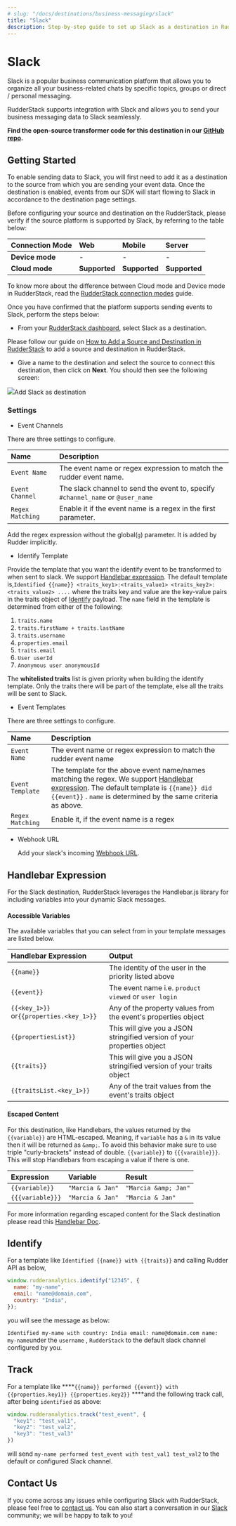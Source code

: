 ```yaml
---
# slug: "/docs/destinations/business-messaging/slack"
title: "Slack"
description: Step-by-step guide to set up Slack as a destination in RudderStack
---
```


# Slack

Slack is a popular business communication platform that allows you to organize all your business-related chats by specific topics, groups or direct / personal messaging.

RudderStack supports integration with Slack and allows you to send your business messaging data to Slack seamlessly.

<div class="successBlock">

  **Find the open-source transformer code for this destination in our <a href="https://github.com/rudderlabs/rudder-transformer/tree/master/v0/destinations/slack">GitHub repo</a>.**
</div>

## Getting Started

To enable sending data to Slack, you will first need to add it as a destination to the source from which you are sending your event data. Once the destination is enabled, events from our SDK will start flowing to Slack in accordance to the destination page settings.

Before configuring your source and destination on the RudderStack, please verify if the source platform is supported by Slack, by referring to the table below:

| **Connection Mode** | **Web**       | **Mobile**    | **Server**    |
| :------------------ | :------------ | :------------ | :------------ |
| **Device mode**     | -             | -             | -             |
| **Cloud** **mode**  | **Supported** | **Supported** | **Supported** |

<div class="infoBlock">

To know more about the difference between Cloud mode and Device mode in RudderStack, read the <a href="https://rudderstack.com/docs/rudderstack-cloud/rudderstack-connection-modes/">RudderStack connection modes</a> guide.

</div>

Once you have confirmed that the platform supports sending events to Slack, perform the steps below:

- From your [RudderStack dashboard](https://app.rudderlabs.com/), select Slack as a destination.

<div class="infoBlock">

Please follow our guide on <a href="https://rudderstack.com/docs/connections/adding-source-and-destination-rudderstack/">How to Add a Source and Destination in RudderStack</a> to add a source and destination in RudderStack.

</div>

- Give a name to the destination and select the source to connect this destination, then click on **Next**. You should then see the following screen:

<img src="../../assets/slack-settings.png" /><span class="imageTitle">Add Slack as destination</span>

### Settings

- Event Channels

There are three settings to configure.

| Name             | Description                                                                     |
| :--------------- | :------------------------------------------------------------------------------ |
| `Event Name`     | The event name or regex expression to match the rudder event name.              |
| `Event Channel`  | The slack channel to send the event to, specify `#channel_name` or `@user_name` |
| `Regex Matching` | Enable it if the event name is a regex in the first parameter.                  |

<div class="warningBlock">

Add the regex expression without the global\(`g`\) parameter. It is added by Rudder implicitly.

</div>

- Identify Template

Provide the template that you want the identify event to be transformed to when sent to slack. We support [Handlebar expression](https://handlebarsjs.com/guide/expressions.html). The default template is,`Identified {{name}} <traits_key1>:<traits_value1> <traits_key2>:<traits_value2> ....`
where the traits key and value are the key-value pairs in the traits object of [Identify](https://rudderstack.com/docs/rudderstack-api/api-specification/rudderstack-spec/identify/#sample-payload) payload. The `name` field in the template is determined from either of the following:

1. `traits.name`
2. `traits.firstName + traits.lastName`
3. `traits.username`
4. `properties.email`
5. `traits.email`
6. `User userId`
7. `Anonymous user anonymousId`

<div class="infoBlock">

The **whitelisted traits** list is given priority when building the identify template. Only the traits there will be part of the template, else all the traits will be sent to Slack.

</div>

- Event Templates

There are three settings to configure.

| Name             | Description                                                                                                                                                                                                                                                |
| :--------------- | :--------------------------------------------------------------------------------------------------------------------------------------------------------------------------------------------------------------------------------------------------------- |
| `Event Name`     | The event name or regex expression to match the rudder event name                                                                                                                                                                                          |
| `Event Template` | The template for the above event name/names matching the regex. We support [Handlebar expression](https://handlebarsjs.com/guide/expressions.html). The default template is `{{name}} did {{event}}` . `name` is determined by the same criteria as above. |
| `Regex Matching` | Enable it, if the event name is a regex                                                                                                                                                                                                                    |

- Webhook URL

  Add your slack's incoming [Webhook URL](https://my.slack.com/services/new/incoming-webhook/).

## Handlebar Expression

For the Slack destination, RudderStack leverages the Handlebar.js library for including variables into your dynamic Slack messages.

#### Accessible Variables

The available variables that you can select from in your template messages are listed below.

| Handlebar Expression                     | Output                                                                  |
| :--------------------------------------- | :---------------------------------------------------------------------- |
| `{{name}}`                               | The identity of the user in the priority listed above                   |
| `{{event}}`                              | The event name i.e. `product viewed` or `user login`                    |
| `{{<key_1>}}` or`{{properties.<key_1>}}` | Any of the property values from the event's properties object           |
| `{{propertiesList}}`                     | This will give you a JSON stringified version of your properties object |
| `{{traits}}`                             | This will give you a JSON stringified version of your traits object     |
| `{{traitsList.<key_1>}}`                 | Any of the trait values from the event's traits object                  |

#### Escaped Content

For this destination, like Handlebars, the values returned by the `{{variable}}` are HTML-escaped. Meaning, if `variable` has a `&` in its value then it will be returned as `&amp;`. To avoid this behavior make sure to use triple "curly-brackets" instead of double. `{{variable}}` to `{{{varaible}}}`. This will stop Handlebars from escaping a value if there is one.

| Expression       | Variable         | Result               |
| :--------------- | :--------------- | :------------------- |
| `{{variable}}`   | `"Marcia & Jan"` | `"Marcia &amp; Jan"` |
| `{{{variable}}}` | `"Marcia & Jan"` | `"Marcia & Jan"`     |

For more information regarding escaped content for the Slack destination please read this [Handlebar Doc](https://handlebarsjs.com/guide/expressions.html#html-escaping).

## Identify

For a template like `Identified {{name}} with {{traits}}` and calling Rudder API as below,

```javascript
window.rudderanalytics.identify("12345", {
  name: "my-name",
  email: "name@domain.com",
  country: "India",
});
```

you will see the message as below:

`Identified my-name with country: India email: name@domain.com name: my-name`under the `username` , `RudderStack` to the default slack channel configured by you.

## Track

For a template like \***\*`{{name}} performed {{event}} with {{properties.key1}} {{properties.key2}}` \*\***and the following track call, after being `identified` as above:

```javascript
window.rudderanalytics.track("test_event", {
  "key1": "test_val1",
  "key2": "test_val2",
  "key3": "test_val3"
})
```

will send `my-name performed test_event with test_val1 test_val2` to the default or configured Slack channel.

## Contact Us

If you come across any issues while configuring Slack with RudderStack, please feel free to [contact us](mailto:%20docs@rudderstack.com). You can also start a conversation in our [Slack](https://rudderstack.com/join-rudderstack-slack-community) community; we will be happy to talk to you!
